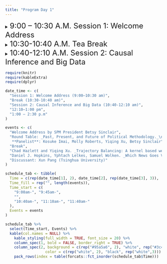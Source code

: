 ```yaml
---
title: "Program Day 1"
---
```


<details>
<summary><font size="5">9:00 – 10:30 A.M. Session 1: Welcome Address</font></summary>
  1. A numbered
  2. list
     * With some
     * Sub bullets
</details>

<details><summary><font size="5">10:30-10:40 A.M. Tea Break</font></summary></details>

<details>
<summary><font size="5">10:40-12:10 A.M. Session 2: Causal Inference and Big Data</font></summary>
  1. A numbered
  2. list
     * With some
     * Sub bullets
</details>


```r
require(knitr)
require(kableExtra)
require(dplyr)
```

```r
date_time <- c(
  "Session 1: Welcome Address (9:00–10:30 am)",
  "Break (10:30-10:40 am)",
  "Session 2: Causal Inference and Big Data (10:40-12:10 am)",
  "12:10–1:00 pm",
  "1:00 – 2:30 p.m"
)

events <- c(
  "Welcome Address by SPM President Betsy Sinclair",
  "Round Table: _Past, Present, and Future of Political Methodology._\n
   **Panelist**: Kosuke Imai, Molly Roberts, Yiqing Xu, Betsy Sinclair",
  "Break",
  "Chad Hazlett and Yiqing Xu. _Trajectory Balancing: A kernel based weighting approach to causal inference with time-series cross-sectional data._",
  "Daniel J. Hopkins, Yphtach Lelkes, Samuel Wolken. _Which News Goes Viral? Measuring Identity Threats and Engagement with News Media Posts on Twitter and Facebook._",
  "Discussant: Xun Pang (Tsinghua University)"
)

schedule_tab <- tibble(
  Time = c(rep(date_time[1], 2), date_time[2], rep(date_time[3], 3)), 
  Time_fill = rep("", length(events)),
  Time_start = c(
    "9:00am-", "9:45am-",
    "", 
    "10:40am-", "11:10am-", "11:40am-"
  ),
  Events = events
) 

schedule_tab %>% 
  select(Time_start, Events) %>% 
  kable(col.names = NULL) %>% 
    kable_styling(full_width = TRUE, font_size = 20) %>% 
    column_spec(1, bold = FALSE, border_right = TRUE) %>% 
    column_spec(2, background = c(rep("#95a5a6", 2), "white", rep("#3c4c5d", 3)),
                  color = c(rep("white", 2), "black", rep("white",3))) %>% 
    pack_rows(index = table(forcats::fct_inorder(schedule_tab$Time)))



```

